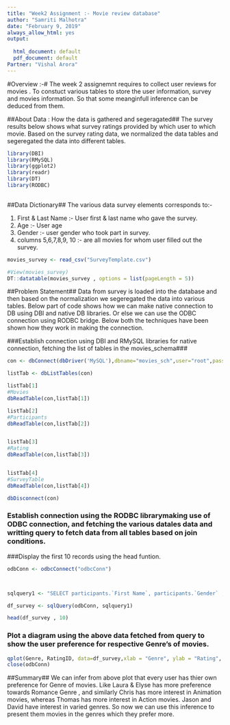 ---
title: "Week2 Assignment :- Movie review database"
author: "Samriti Malhotra"
date: "February 9, 2019"
always_allow_html: yes
output:
  
  html_document: default
  pdf_document: default
Partner: "Vishal Arora"
---
#Overview :-#
The week 2 assignemnt requires to collect user reviews for movies . To constuct various tables 
to store the user information, survey and movies information. So that some meanginfull inference can be deduced from them.

##About Data : How the data is gathered and segeragated##
The survey results below shows what  survey ratings provided by which user to which movie. Based on the survey rating data, we normalized the data tables and segeregated the data into different tables.
```{r include=FALSE}
library(DBI)
library(RMySQL)
library(ggplot2)
library(readr)
library(DT)
library(RODBC)
 
```

##Data Dictionary##
The various data survey elements corresponds to:-

1) First & Last Name :- User first & last name who gave the survey.
2) Age :- User age
3) Gender :- user gender who took part in survey.
4) columns 5,6,7,8,9, 10 :- are all movies for whom user filled out the survey.

```{r warning = FALSE, message=FALSE}
movies_survey <- read_csv("SurveyTemplate.csv")

#View(movies_survey)
DT::datatable(movies_survey , options = list(pageLength = 5))  

```


##Problem Statement##
Data from survey is loaded into the database and then based on the normalization we segeregated the data into various tables.
Below part of code shows how we can make native connection to DB using DBI and native DB libraries. Or else we can use the ODBC connection using RODBC bridge. Below both the techniques have been shown how they work in making the connection.

###Establish connection using DBI and RMySQL libraries for native connection, fetching the list of tables in the movies_schema###
```{r}
con <- dbConnect(dbDriver('MySQL'),dbname="movies_sch",user="root",password="newrootpassword", port=3306, host="localhost")

listTab <- dbListTables(con)

listTab[1]
#Movies
dbReadTable(con,listTab[1])

listTab[2]
#Participants
dbReadTable(con,listTab[2])


listTab[3]
#Rating
dbReadTable(con,listTab[3])


listTab[4]
#SurveyTable
dbReadTable(con,listTab[4])

dbDisconnect(con)
```
### Establish connection using the RODBC librarymaking use of ODBC connection, and fetching the various datales data and writting query to fetch data from all tables based on join conditions.
###Display the first 10 records using the head funtion.
```{r}
odbConn <- odbcConnect("odbcConn")



sqlquery1 <- "SELECT participants.`First Name`, participants.`Gender` , rating.`Description` , rating.`RatingID` ,  movies.`Movie_Name` , movies.`Genre`   FROM surveytable LEFT JOIN  ( participants  , rating  , movies ) ON (participants.ID = surveytable.PersonID AND rating.RatingID = surveytable.RatingID AND movies.` ID` = surveytable.MovieID) order by participants.`First Name` , rating.`Description`"

df_survey <- sqlQuery(odbConn, sqlquery1)

head(df_survey , 10)


```


### Plot a diagram using the above data fetched from query to show the user preference for respective Genre's of movies.
```{r}


qplot(Genre, RatingID, data=df_survey,xlab = "Genre", ylab = "Rating", main = "Individual Movie Rating by Reviewer") + facet_wrap(~`First Name`+`Gender`) +  theme(axis.text.x = element_text(angle = 90, hjust = 1))
close(odbConn)
```


##Summary##
We can infer from above plot that every user has thier own preference for Genre of movies.
Like Laura & Elyse has more preference towards Romance Genre , and similarly Chris has more interest in Animation movies, whereas Thomas has more interest in Action movies. Jason and David have interest in varied genres. So now we can use this inference to present them movies in the genres which they prefer more.




